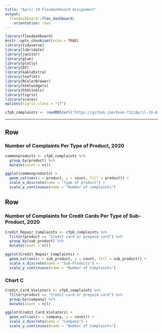 ```yaml
---
title: "April 19 Flexdashboard Assignment"
output:  
  flexdashboard::flex_dashboard:
    orientation: rows
---
```


```r
library(flexdashboard)
knitr::opts_chunk$set(echo = TRUE)
library(tidyverse)
library(lubridate)
library(janitor)
library(glue)
library(plotly)
library(DT)
library(kableExtra)
library(leaflet)
library(RColorBrewer)
library(htmlwidgets)
library(htmltools)
library(tigris)
library(scales)
options(tigris_class = "sf")

cfpb_complaints <- readRDS(url("https://github.com/Evan-712/April-19-Assignment/blob/main/complaints.rds?raw=true"))
```

---
    
Row
-------------------------------------

### Number of Complaints Per Type of Product, 2020

```r
commonproducts <- cfpb_complaints %>% 
  group_by(product) %>%
  mutate(count = n())

ggplot(commonproducts) +
  geom_col(aes(x = product, y = count, fill = product)) +
  scale_x_discrete(name = "Type of product") +
  scale_y_continuous(name = "Number of complaints")
```


Row
-------------------------------------

### Number of Complaints for Credit Cards Per Type of Sub-Product, 2020

```r
Credit_Repair_Complaints <- cfpb_complaints %>% 
  filter(product == "Credit card or prepaid card") %>%
  group_by(sub_product) %>%
  mutate(count = n())

ggplot(Credit_Repair_Complaints) +
  geom_col(aes(x = sub_product, y = count, fill = sub_product)) +
  scale_x_discrete(name = "Sub-Products") +
  scale_y_continuous(name = "Number of Complaints")
```

### Chart C

```r
Credit_Card_Violators <- cfpb_complaints %>%
  filter(product == "Credit card or prepaid card") %>%
  group_by(company) %>%
  mutate(count = n())

ggplot(Credit_Card_Violators) +
  geom_col(aes(x = company, y = count)) +
  scale_x_discrete(name = "Company") +
  scale_y_continuous(name = "Number of Complaints")
```

